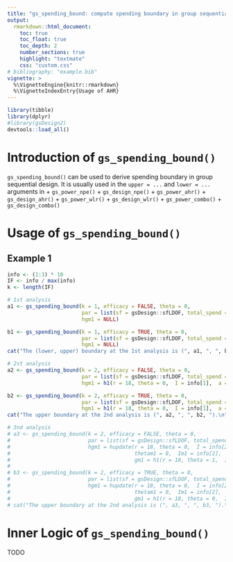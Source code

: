 ```yaml
---
title: "gs_spending_bound: compute spending boundary in group sequential design"
output:
  rmarkdown::html_document:
    toc: true
    toc_float: true
    toc_depth: 2
    number_sections: true
    highlight: "textmate"
    css: "custom.css"
# bibliography: "example.bib"
vignette: >
  %\VignetteEngine{knitr::rmarkdown}
  %\VignetteIndexEntry{Usage of AHR}
---
```


```r
library(tibble)
library(dplyr)
#library(gsDesign2)
devtools::load_all()
```

# Introduction of `gs_spending_bound()`

`gs_spending_bound()` can be used to derive spending boundary in group sequential design. It is usually used in the `upper = ...` and `lower = ...` arguments in 
+ `gs_power_npe()`
+ `gs_design_npe()`
+ `gs_power_ahr()`
+ `gs_design_ahr()`
+ `gs_power_wlr()`
+ `gs_design_wlr()`
+ `gs_power_combo()`
+ `gs_design_combo()`

# Usage of `gs_spending_bound()`

## Example 1


```r
info <- (1:3) * 10
IF <- info / max(info)
k <- length(IF)

# 1st analysis
a1 <- gs_spending_bound(k = 1, efficacy = FALSE, theta = 0,
                        par = list(sf = gsDesign::sfLDOF, total_spend = 0.025, timing = IF, param = NULL), 
                        hgm1 = NULL)

b1 <- gs_spending_bound(k = 1, efficacy = TRUE, theta = 0,
                        par = list(sf = gsDesign::sfLDOF, total_spend = 0.025, timing = IF, param = NULL), 
                        hgm1 = NULL)
cat("The (lower, upper) boundary at the 1st analysis is (", a1, ", ", b1, ").\n")

# 2st analysis
a2 <- gs_spending_bound(k = 2, efficacy = FALSE, theta = 0,
                        par = list(sf = gsDesign::sfLDOF, total_spend = 0.025, timing = IF, param = NULL), 
                        hgm1 = h1(r = 18, theta = 0,  I = info[1],  a = a1, b = b1))

b2 <- gs_spending_bound(k = 2, efficacy = TRUE, theta = 0,
                        par = list(sf = gsDesign::sfLDOF, total_spend = 0.025, timing = IF, param = NULL), 
                        hgm1 = h1(r = 18, theta = 0,  I = info[1],  a = a1, b = b1))
cat("The upper boundary at the 2nd analysis is (", a2, ", ", b2, ").\n")

# 3nd analysis
# a3 <- gs_spending_bound(k = 2, efficacy = FALSE, theta = 0,
#                         par = list(sf = gsDesign::sfLDOF, total_spend = 0.025, timing = IF, param = NULL), 
#                         hgm1 = hupdate(r = 18, theta = 0,  I = info[2],  a = a2, b = b2, 
#                                        thetam1 = 0,  Im1 = info[2],  
#                                        gm1 = h1(r = 18, theta = 1,  I = info[1],  a = a1, b = b1)))
# 
# b3 <- gs_spending_bound(k = 2, efficacy = TRUE, theta = 0,
#                         par = list(sf = gsDesign::sfLDOF, total_spend = 0.025, timing = IF, param = NULL), 
#                         hgm1 = hupdate(r = 18, theta = 0,  I = info[2],  a = a2, b = b2, 
#                                        thetam1 = 0,  Im1 = info[2],  
#                                        gm1 = h1(r = 18, theta = 0,  I = info[1],  a = a1, b = b1)))
# cat("The upper boundary at the 2nd analysis is (", a3, ", ", b3, ").\n")
```



# Inner Logic of `gs_spending_bound()`

TODO


